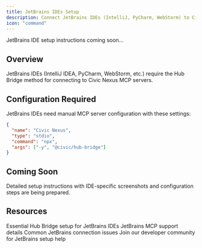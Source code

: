 ```yaml
---
title: JetBrains IDEs Setup
description: Connect JetBrains IDEs (IntelliJ, PyCharm, WebStorm) to Civic Nexus
icon: "command"
---
```


<Note>
  JetBrains IDE setup instructions coming soon...
</Note>

## Overview

JetBrains IDEs (IntelliJ IDEA, PyCharm, WebStorm, etc.) require the Hub Bridge method for connecting to Civic Nexus MCP servers.

## Configuration Required

JetBrains IDEs need manual MCP server configuration with these settings:

```json
{
  "name": "Civic Nexus",
  "type": "stdio", 
  "command": "npx",
  "args": ["-y", "@civic/hub-bridge"]
}
```

## Coming Soon

Detailed setup instructions with IDE-specific screenshots and configuration steps are being prepared.

## Resources

<CardGroup cols={2}>
  <Card title="Hub Bridge Guide" icon="bridge" href="/nexus/quickstart/hub-bridge">
    Essential Hub Bridge setup for JetBrains IDEs
  </Card>
  <Card title="Client Compatibility" icon="table" href="/nexus/reference/client-compatibility">
    JetBrains MCP support details
  </Card>
  <Card title="Troubleshooting" icon="wrench" href="/nexus/troubleshooting">
    Common JetBrains connection issues
  </Card>
  <Card title="Get Help" icon="slack" href="https://join.slack.com/t/civic-developers/shared_invite/zt-37tv9fyo7-aDT43mUjOFQwdQFmfZLTRw">
    Join our developer community for JetBrains setup help
  </Card>
</CardGroup>
